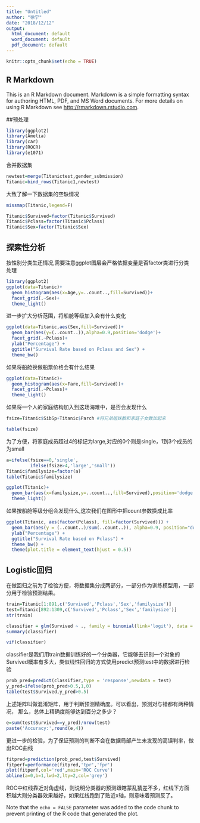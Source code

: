 ```yaml
---
title: "Untitled"
author: "徐宁"
date: "2018/12/12"
output:
  html_document: default
  word_document: default
  pdf_document: default
---
```


```r
knitr::opts_chunk$set(echo = TRUE)
```

## R Markdown

This is an R Markdown document. Markdown is a simple formatting syntax for authoring HTML, PDF, and MS Word documents. For more details on using R Markdown see <http://rmarkdown.rstudio.com>.



##预处理
```r
library(ggplot2)
library(Amelia)
library(car)
library(ROCR)
library(e1071)
```
合并数据集
```r
newtest=merge(Titanictest,gender_submission)
Titanic=bind_rows(Titanic1,newtest)
```

大致了解一下数据集的空缺情况
```r
missmap(Titanic,legend=F)
```

```r
Titanic$Survived=factor(Titanic$Survived)
Titanic$Pclass=factor(Titanic$Pclass)
Titanic$Sex=factor(Titanic$Sex)
```

## 探索性分析

按性别分类生还情况,需要注意ggplot图层会严格依据变量是否factor类进行分类处理
```r
library(ggplot2)
ggplot(data=Titanic)+
  geom_histogram(aes(x=Age,y=..count..,fill=Survived))+
  facet_grid(.~Sex)+
  theme_light()
```
进一步扩大分析范围，将船舱等级加入会有什么变化

```r
ggplot(data=Titanic,aes(Sex,fill=Survived))+
  geom_bar(aes(y=(..count..)),alpha=0.9,position='dodge')+
  facet_grid(.~Pclass)+
  ylab("Percentage") + 
  ggtitle("Survival Rate based on Pclass and Sex") +
  theme_bw()
```
如果将船舱换做船票价格会有什么结果
```r
ggplot(data=Titanic)+
  geom_histogram(aes(x=Fare,fill=Survived))+
  facet_grid(.~Pclass)+
  theme_light()
```
如果将一个人的家庭结构加入到这场海难中，是否会发现什么
```r
fsize=Titanic$SibSp+Titanic$Parch #将兄弟姐妹数和家庭子女数加起来

table(fsize)
```
为了方便，将家庭成员超过4的标记为large,对应的0个则是single，1到3个成员的为small
```r
a=ifelse(fsize==0,'single',
         ifelse(fsize>4,'large','small'))
Titanic$familysize=factor(a)
table(Titanic$familysize)
```
```r
ggplot(Titanic)+
  geom_bar(aes(x=familysize,y=..count..,fill=Survived),position='dodge')+
  theme_light()
```
如果按船舱等级分组会发现什么,这次我们在图形中把count参数换成比率

```r
ggplot(Titanic, aes(factor(Pclass), fill=factor(Survived))) + 
  geom_bar(aes(y = (..count..)/sum(..count..)), alpha=0.9, position="dodge") +
  ylab("Percentage") + 
  ggtitle("Survival Rate based on Pclass") +
  theme_bw() +
  theme(plot.title = element_text(hjust = 0.5))
```
## Logistic回归
在做回归之前为了检验方便，将数据集分成两部分，一部分作为训练模型用，一部分用于检验预测结果。
```r
train=Titanic[1:891,c('Survived','Pclass','Sex','familysize')]
test=Titanic[892:1309,c('Survived','Pclass','Sex','familysize')]
str(train)
```


```r
classifier = glm(Survived ~ ., family = binomial(link='logit'), data = train)
summary(classifier)
```

```r
vif(classifier)
```
classifier是我们用train数据训练好的一个分类器，它能够去识别一个对象的Survived概率有多大，类似线性回归的方式使用predict预测test中的数据进行检验
```r
prob_pred=predict(classifier,type = 'response',newdata = test)
y_pred=ifelse(prob_pred>0.5,1,0)
table(test$Survived,y_pred>0.5)
```
上述矩阵叫做混淆矩阵，用于判断预测精确度。可以看出，预测对与错都有两种情况，
那么，总体上精确度能够达到百分之多少？
```r
e=sum(test$Survived==y_pred)/nrow(test)
paste('Accuracy:',round(e,4))
```
更进一步的检验，为了保证预测的判断不会在数据局部产生未发现的高误判率，做出ROC曲线
```r
fitpred=prediction(prob_pred,test$Survived)
fitperf=performance(fitpred,'tpr','fpr')
plot(fitperf,col='red',main='ROC Curve')
abline(a=0,b=1,lwd=2,lty=2,col='grey')
```
ROC中红线靠近对角虚线，则说明分类器的预测跟瞎蒙乱猜差不多，红线下方面积越大则分类器效果越好，如果红线跑到了贴近x轴，则意味着预测反了。




Note that the `echo = FALSE` parameter was added to the code chunk to prevent printing of the R code that generated the plot.
